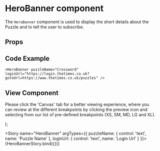 
<Meta
  title="Newskit Components/Puzzles/HeroBanner"
  component={HeroBanner}
/>

# HeroBanner component
The `HeroBanner` component is used to display the short details about the Puzzle and to tell the user to subscribe.

## Props
<Props of={HeroBanner} />

## Code Example
`<HeroBanner
  puzzleName="Crossword"
  loginUrl="https://login.thetimes.co.uk?gotoUrl=https://www.thetimes.co.uk/puzzles"
/>
`

## View Component
Please click the 'Canvas' tab for a better viewing experience, where you can review at the different breakpoints by clicking the preview icon and selecting from our list of pre-defined breakpoints (XS, SM, MD, LG and XL).

  <NewsKitProvider theme={PuzzlesWebLightTheme}>
    <HeroBanner puzzleName={puzzleName} loginUrl={loginUrl} puzzleType={puzzleType}/>
  </NewsKitProvider>
);

<Story name="HeroBanner" argTypes={{
  puzzleName: {
    control: 'text',
    name: 'Puzzle Name'
  },
  loginUrl: {
    control: 'text',
    name: 'Login Url'
  }
}}>
  {HeroBannerStory.bind({})}
</Story>
